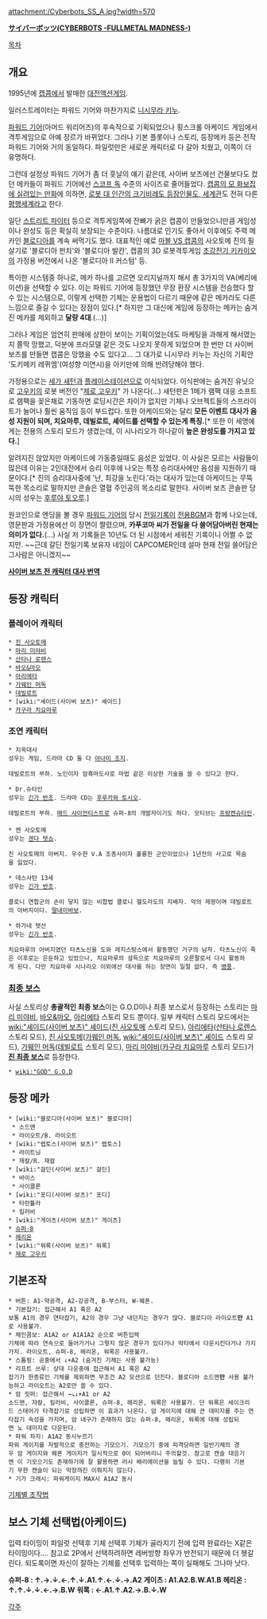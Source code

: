 attachment:/Cyberbots_SS_A.jpg?width=570

'''[http://bbs1.ruliweb.daum.net/gaia/do/ruliweb/default/1429/read?articleId=2566241&objCate1=34&bbsId=G001&searchKey=subjectNcontent&itemGroupId=&itemId=&sortKey=depth&searchValue=%EC%82%AC%EC%9D%B4%EB%B2%84+%EB%B3%B4%EC%B8%A0&platformId=&pageIndex=2 サイバーボッツ(CYBERBOTS -FULLMETAL MADNESS-)]'''

[[목차]]
== 개요 ==
{{{#!html
<object width="420" height="315"><param name="movie" value="//www.youtube.com/v/KR8a0kQ9RHQ?hl=ko_KR&amp;version=3"></param><param name="allowFullScreen" value="true"></param><param name="allowscriptaccess" value="always"></param><embed src="//www.youtube.com/v/KR8a0kQ9RHQ?hl=ko_KR&amp;version=3" type="application/x-shockwave-flash" width="420" height="315" allowscriptaccess="always" allowfullscreen="true"></embed></object>
}}}
1995년에 [[캡콤]]에서 발매한 [[대전액션게임]].

일러스트레이터는 파워드 기어와 마찬가지로 [[니시무라 키누]].

[[파워드 기어]](아머드 워리어즈)의 후속작으로 기획되었으나 횡스크롤 아케이드 게임에서 격투게임으로 아예 장르가 바뀌었다. 그러나 기본 플롯이나 스토리, 등장메카 등은 전작 파워드 기어와 거의 동일하다. 파일럿만은 새로운 캐릭터로 다 갈아 치웠고, 이쪽이 더 유명하다.

그런데 설정상 파워드 기어가 좀 더 훗날의 얘기 같은데, 사이버 보츠에선 건물보다도 컸던 메카들이 파워드 기어에선 [[스코프 독]] 수준의 사이즈로 줄어들었다. [http://www.nicovideo.jp/watch/sm7945935 캡콤의 모 화보집에 실려있는 만화]에 의하면, [http://bbs1.ruliweb.daum.net/gaia/do/ruliweb/default/1429/read?articleId=2566973&objCate1=34&bbsId=G001&searchKey=subjectNcontent&itemGroupId=&itemId=&sortKey=depth&searchValue=%EC%82%AC%EC%9D%B4%EB%B2%84+%EB%B3%B4%EC%B8%A0&platformId=&pageIndex=2 로봇 대 인간의 크기비례도 등장인물도, 세계관]도 전혀 다른 [[평행세계]]라고 한다.

일단 [[스트리트 파이터]] 등으로 격투게임쪽에 잔뼈가 굵은 캡콤이 만들었으니만큼 게임성이나 완성도 등은 확실히 보장되는 수준이다. 나름대로 인기도 좋아서 이후에도 주력 메카인 [[블로디아]]를 계속 써먹기도 했다. 대표적인 예로 [[마블 VS 캡콤]]의 사오토메 진의 필살기로 '블로디아 펀치'와 '블로디아 발칸', 캡콤의 3D 로봇격투게임 [[초강전기 키카이오]]의 가정용 버전에서 나온 '블로디아 Ⅱ 커스텀' 등.

특이한 시스템중 하나로, 메카 하나를 고르면 오리지널까지 해서 총 3가지의 VA(베리에이션)을 선택할 수 있다. 이는 파워드 기어에 등장했던 무장 환장 시스템을 전승했다 할 수 있는 시스템으로, 이렇게 선택한 기체는 운용법이 다르기 때문에 같은 메카라도 다른 느낌으로 즐길 수 있다는 장점이 있다.[* 하지만 그 대신에 게임에 등장하는 메카는 숨겨진 메카를 제외하고 '''달랑 4대'''.(…)]

그러나 게임은 엄연히 판매에 상한이 보이는 기획이었는데도 마케팅을 과해게 해서였는지 쫄딱 망했고, 덕분에 프라모델 같은 것도 나오지 못하게 되었으며 한 번만 더 사이버 보츠를 만들면 캡콤은 망했을 수도 있다고... 그 대가로 니시무라 키누는 자신의 기획안 '도키메키 레퀴엠'(여성향 미연시)을 아키만에 의해 반려당해야 했다. 

가정용으로는 [[세가 새턴]]과 [[플레이스테이션]]으로 이식되었다. 이식판에는 숨겨진 유닛으로 [[고우키]]의 로봇 버전인 "[[제로 고우키]]" 가 나온다(...) 새턴판은 1메가 램팩 대응 소프트로 램팩을 꽂은채로 기동하면 로딩시간은 차이가 없지만 기체나 오브젝트들의 스프라이트가 늘어나 훨씬 움직임 등이 부드럽다. 또한 아케이드와는 달리 '''모든 이벤트 대사가 음성 지원이 되며, 치요마루, 데빌로트, 셰이드를 선택할 수 있는게 특징.'''[* 또한 이 세명에게는 전용의 스토리 모드가 생겼는데, 이 시나리오가 하나같이 '''높은 완성도를 가지고 있다.''']

알려지진 않았지만 아케이드에 가동중일때도 음성은 있었다. 이 사실은 모르는 사람들이 많은데 이유는 2인대전에서 승리 이후에 나오는 특정 승리대사에만 음성을 지원하기 때문이다.[* 진의 승리대사중에 '난, 최강을 노린다.'라는 대사가 있는데 아케이드는 무뚝뚝한 목소리로 말하지만 콘솔은 열혈 주인공의 목소리로 말한다. 사이버 보츠 콘솔판 당시의 성우는 [[후루야 토오루]].]

원코인으로 엔딩을 볼 경우 [[파워드 기어]]의 당시 [[전일기록]]이 [http://jun1517.tistory.com/433 전용BGM]과 함께 나오는데, 영문판과 가정용에선 이 장면이 짤렸으며, '''카푸코마 씨가 전일을 다 쓸어담아버린 현재는 의미가 없다.'''(…) 사실 저 기록들은 10년도 더 된 시점에서 세워진 기록이니 어쩔 수 없지만. ~~근데 갈딘 전일기록 보유자 네임이 CAPCOMER인데 설마 현재 전일 쓸어담은 그사람은 아니겠지~~

'''[http://bbs1.ruliweb.daum.net/gaia/do/ruliweb/default/1429/list?bbsId=G001&sortKey=depth&itemId=&itemGroupId=&platformId=&objCate1=34&searchKey=subject&searchValue=%EC%82%AC%EC%9D%B4%EB%B2%84+%EB%B3%B4%EC%B8%A0+%EC%97%94%EB%94%A9 사이버 보츠 전 캐릭터 대사 번역]'''

== 등장 캐릭터 ==
=== 플레이어 캐릭터 ===
 * [[진 사오토메]]
 * [[마리 미야비]] 
 * [[산타나 로렌스]] 
 * [[바오&마오]]
 * [[아리에타]] 
 * [[가웨인 머독]]
 * [[데빌로트]]
 * [wiki:"셰이드(사이버 보츠)" 셰이드]
 * [[카구라 치요마루]]

=== 조연 캐릭터 === 
 * 지옥대사
 성우는 게임, 드라마 CD 둘 다 [[야나미 조지]].

 데빌로트의 부하. 노인이자 암흑마도사로 마법 같은 이상한 기술을 쓸 수 있다고 한다. 

 * Dr.슈타인
 성우는 [[긴가 반조]]. 드라마 CD는 [[후루카와 토시오]].

 데빌로트의 부하. [[매드 사이언티스트]]로 슈퍼-8의 개발자이기도 하다. 모티브는 [[프랑켄슈타인]].
 
 * 켄 사오토메
 성우는 [[겐다 텟쇼]].

 진 사오토메의 아버지. 우수한 V.A 조종사이자 훌륭한 군인이었으나 1년전의 사고로 목숨을 잃었다.

 * 데스사탄 13세
 성우는 [[긴가 반조]].

 콜로니 연합군의 손이 닿지 않는 비합법 콜로니 헬도라도의 지배자. 악의 제왕이며 데빌로트의 아버지이다. [[딸내미바보]].

 * 하가네 텟산
 성우는 [[긴가 반조]].

 치요마루의 아버지였던 타츠노신을 도와 레지스탕스에서 활동했던 거구의 남자. 타츠노신이 죽은 이후로는 은둔하고 있었으나, 치요마루의 설득으로 치요마루의 오른팔로서 다시 활동하게 된다. 다만 치요마루 시나리오 이외에선 대사를 하는 장면이 일절 없다. 즉 [[병풍]].

=== [[최종 보스]] ===
사실 스토리상 '''총괄적인 최종 보스'''이는 G.O.D이나 최종 보스로서 등장하는 스토리는 [[마리 미야비]], [[바오&마오]], [[아리에타]] 스토리 모드 뿐이다. 일부 캐릭터 스토리 모드에서는 [[wiki:"셰이드(사이버 보츠)" 셰이드]]([[진 사오토메]] 스토리 모드), [[아리에타]]([[산타나 로렌스]] 스토리 모드), [[진 사오토메]]([[가웨인 머독]], [[wiki:"셰이드(사이버 보츠)" 셰이드]] 스토리 모드), [[가웨인 머독]]([[데빌로트]] 스토리 모드), [[마리 미야비]]([[카구라 치요마루]] 스토리 모드)가 '''[[진 최종 보스]]'''로 등장한다.

 * [[wiki:"GOD" G.O.D]] 

== 등장 메카 ==
 * [wiki:"블로디아(사이버 보츠)" 블로디아]
  * 소드맨
  * 라이오트/B. 라이오트
 * [wiki:"렙토스(사이버 보츠)" 렙토스]
  * 라이트닝
  * 재칼/R. 재칼
 * [wiki:"걸딘(사이버 보츠)" 걸딘] 
  * 바이스
  * 사이클론
 * [wiki:"포디(사이버 보츠)" 포디]
  * 타란튤라
  * 킬러비
 * [wiki:"게이츠(사이버 보츠)" 게이츠]
 * [[슈퍼-8]]
 * [[헤리온]]
 * [wiki:"워록(사이버 보츠)" 워록]
 * [[제로 고우키]]

== 기본조작 ==
 * 버튼: A1-약공격, A2-강공격, B-부스터, W-웨폰.
 * 기본잡기: 접근해서 A1 혹은 A2
 보통 A1의 경우 연타잡기, A2의 경우 그냥 내던지는 경우가 많다. 블로디아 라이오트'''만''' A1로 사용불가.
 * 체인콤보: A1A2 or A1A1A2 순으로 버튼입력
 기체에 따라 연속으로 들어가거나 그렇지 않은 경우가 있다거나 막타에서 다운시킨다거나 가지가지. 라이오트, 슈퍼-8, 헤리온, 워록은 사용불가.
 * 스톰핑: 공중에서 ↓+A2 (숨겨진 기체는 사용 불가능)
 * 리프트 쓰루: 상대 다운중에 접근해서 A1 혹은 A2
 잡기가 한종류인 기체를 제외하면 무조건 A2 모션으로 던진다. 블로디아 소드맨'''만''' 사용 불가능하고 라이오트는 A2로만 쓸 수 있다.
 * 암 릿퍼: 접근해서 →↘↓+A1 or A2
 소드맨, 쟈칼, 킬러비, 사이클론, 슈퍼-8, 헤리온, 워록은 사용불가. 단 워록은 세이크리드 스테어가 타격잡기로 성립하면 이 효과가 나온다. 암 게이지에 대해 큰 데미지를 주는 연타잡기 속성을 가지며, 암 내구가 존재하지 않는 슈퍼-8, 헤리온, 워록에 대해 성립되면 노 데미지로 다운된다.
 * 파워 차지: A1A2 동시누르기
 파워 게이지를 자발적으로 충전하는 기모으기. 기모으기 중에 피격당하면 일반기체의 경우 암 게이지와 웨폰 게이지가 일시적으로 0이 되어버리니 주의할것. 참고로 캔슬 대응기엔 이 기모으기도 존재하기에 잘 활용하면 러시 배리에이션을 늘릴 수 있다. 다행히 기본기 무한 캔슬이 되는 막장까진 이뤄지지 않는다.
 * 기가 크래시: 파워게이지 MAX시 A1A2 동시

[http://gamesdbase.com/Media/SYSTEM/Arcade/commands/Commands_Cyberbots-_Fullmetal_Madness_-_1995_-_Capcom.htm 기체별 조작법]
== 보스 기체 선택법(아케이드) ==
입력 타이밍이 파일럿 선택후 기체 선택후 기체가 골라지기 전에 입력 완료라는 X같은 타이밍이다…. 참고로 2P에서 선택하려하면 레버방향 좌우가 반전되기 때문에 더 헷갈린다. 되도록이면 자신이 잘하는 기체를 선택후 입력하는 쪽이 실패해도 그나마 낫다. 

'''슈퍼-8 : ↑.→.↓.←.↑.↓.A1.↑.←.↓.→.A2'''
'''게이츠 : A1.A2.B.W.A1.B''' 
'''헤리온 : ↑.↑.↓.↓.←.→.B.W '''
'''워록 : ←.A1.↑.A2.→.B.↓.W'''

[[각주]]
